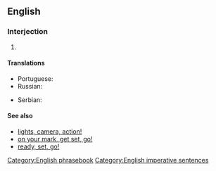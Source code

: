 ==English==

===Interjection===
{{en-intj|pos=[[ready]], [[aim]], [[fire]][[!]]}}
# {{non-gloss definition|A sequence of commands used to order soldiers to carefully fire their weapons}}

====Translations====
{{rftrans}}
{{trans-top|sequence of commands}}
* Portuguese: {{t|pt|preparar, apontar, fogo!}}
* Russian: {{t|ru|внимание, целься, огонь|tr=vnimánije, cél'sja ogón'!|alt=внимание, целься, огонь!|sc=Cyrl}}
{{trans-mid}}
* Serbian: {{t|sr|Спреми се, нишани, пали!|tr=Spremi se, nišani, pali!|sc=Cyrl}}
{{trans-bottom}}

====See also====
* [[lights, camera, action!]]
* [[on your mark, get set, go!]]
* [[ready, set, go!]]
[[Category:English phrasebook]]
[[Category:English imperative sentences]]